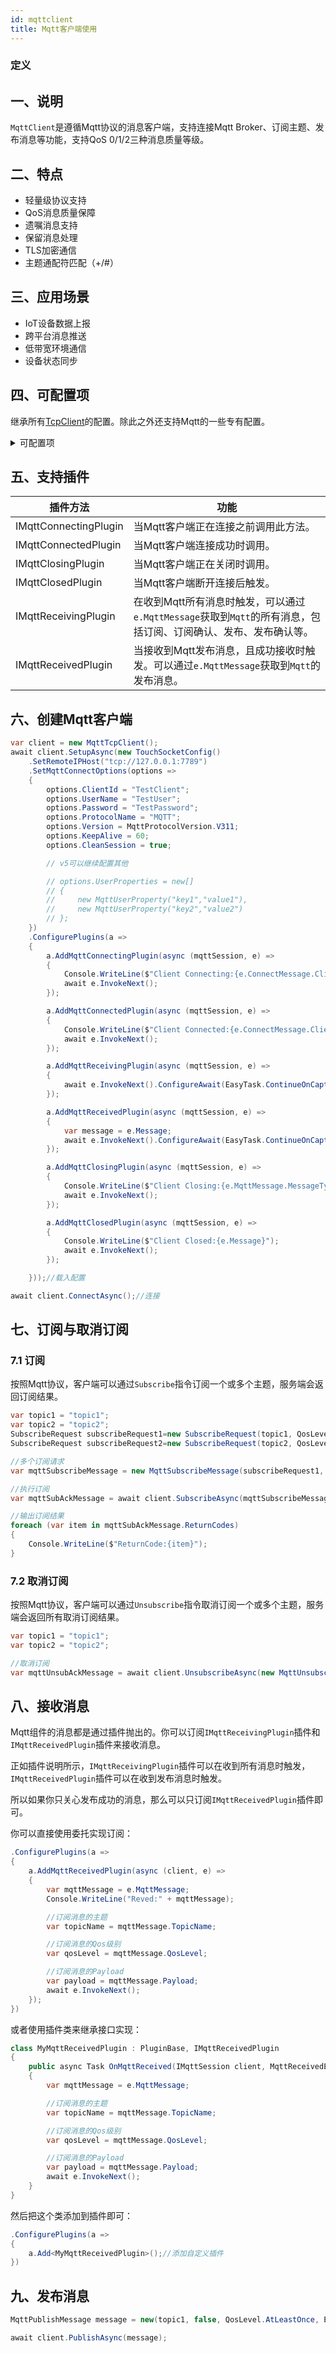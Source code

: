 ```yaml
---
id: mqttclient
title: Mqtt客户端使用
---
```



### 定义

<TouchSocketMqttDefinition />


## 一、说明

`MqttClient`是遵循Mqtt协议的消息客户端，支持连接Mqtt Broker、订阅主题、发布消息等功能，支持QoS 0/1/2三种消息质量等级。

## 二、特点

- 轻量级协议支持
- QoS消息质量保障
- 遗嘱消息支持
- 保留消息处理
- TLS加密通信
- 主题通配符匹配（+/#）

## 三、应用场景

- IoT设备数据上报
- 跨平台消息推送
- 低带宽环境通信
- 设备状态同步

## 四、可配置项

继承所有[TcpClient](./tcpclient.mdx)的配置。除此之外还支持Mqtt的一些专有配置。

<details>
<summary>可配置项</summary>
<div>

#### SetMqttConnectOptions

`MqttConnectOptions` 类用于配置 Mqtt 客户端连接到 Mqtt 服务端时的参数，支持 Mqtt 3.1.1 及 5.0+ 协议版本。以下是各配置项的详细说明：

**基础连接选项（通用）**

| 属性名                  | Mqtt 版本支持       | 说明                                                                                     |
|-------------------------|---------------------|------------------------------------------------------------------------------------------|
| `CleanSession`          | 3.1.1+              | 是否清理会话（断开后删除未完成的遗嘱和离线消息）。                                       |
| `ClientId`              | 3.1.1+              | 客户端唯一标识符（服务端用于识别客户端）；Mqtt 3.1.1 中必填（长度 1-23 字节，ASCII 字符）；5.0+ 允许空字符串（仅当服务端允许时）。 |
| `KeepAlive`             | 3.1.1+              | 心跳保活时长（单位：秒），表示客户端与服务端保持连接的最长时间；需与服务端配置兼容（服务端可能拒绝过大或过小的值），默认值通常为 60 秒。 |
| `Password`              | 3.1.1+              | 连接认证密码（与 `UserName` 配合使用）；若 `UserName` 为空则无效；5.0+ 支持二进制数据（需通过 `AuthenticationData` 传递）。 |
| `ProtocolName`          | 3.1.1+              | Mqtt 协议名称（固定为 "MQTT"），默认值为 "MQTT"，通常无需手动设置。                       |
| `UserName`              | 3.1.1+              | 连接认证用户名（与 `Password` 配合使用）；5.0+ 支持二进制数据（需通过 `AuthenticationData` 传递）。                     |
| `Version`               | 3.1.1+/5.0+         | Mqtt 协议版本（如 `MqttProtocolVersion.V311` 或 `V500`）；需根据服务端支持的版本设置，否则可能导致连接失败。               |

---

**遗嘱（Will）消息配置（可选）**

当 `WillFlag` 为 `true` 时，服务端会在客户端异常断开时发布遗嘱消息。仅部分属性在 `WillFlag=true` 时生效。

| 属性名                      | Mqtt 版本支持       | 说明                                                                                     |
|-----------------------------|---------------------|------------------------------------------------------------------------------------------|
| `WillFlag`                  | 3.1.1+              | 是否启用遗嘱消息（若为 `true`，需配置遗嘱相关属性）。                                      |
| `WillQos`                   | 3.1.1+              | 遗嘱消息的服务质量等级（0/1/2）；需与服务端支持的 QoS 等级兼容。                           |
| `WillRetain`                | 3.1.1+              | 是否保留遗嘱消息（服务端保留最新遗嘱消息供新订阅者接收）；默认值为 `false`；若为 `true`，服务端需支持保留消息功能。       |
| `WillMessage`               | 3.1.1+              | 遗嘱消息的内容（文本类型，Mqtt 5.0+ 支持二进制数据，需通过 `WillContentType` 和 `WillPayloadFormatIndicator` 配合）。       |
| `WillTopic`                 | 3.1.1+              | 遗嘱消息发布的主题（需符合 Mqtt 主题命名规则）；主题需提前订阅才能接收遗嘱消息。           |
| `WillContentType`           | 5.0+                | 遗嘱消息内容的 MIME 类型（如 "text/plain"、"application/json"）；描述 `WillMessage` 的格式（仅 5.0+ 有效）。             |
| `WillPayloadFormatIndicator`| 5.0+                | 遗嘱消息负载格式指示符（如 `Raw`、`Utf8`）；更细粒度描述负载格式（仅 5.0+ 有效）。                                       |
| `WillResponseTopic`         | 5.0+                | 遗嘱消息触发后，服务端向客户端发送响应的主题；需客户端提前订阅该主题以接收响应。                                         |
| `WillCorrelationData`       | 5.0+                | 遗嘱消息关联的上下文数据（用于匹配请求与响应）；需与服务端约定格式（仅 5.0+ 有效）。                                     |
| `WillDelayInterval`         | 5.0+                | 遗嘱消息延迟发布的时间间隔（单位：秒）；遗嘱触发后，延迟指定时间再发布（仅 5.0+ 有效）。                                 |
| `WillMessageExpiryInterval` | 5.0+                | 遗嘱消息的有效期（单位：秒，过期后服务端删除）；超过此时间未发布的遗嘱消息将被丢弃（仅 5.0+ 有效）。                     |

---

**Mqtt 5.0+ 扩展配置（可选）**

仅当使用 Mqtt 5.0+ 协议时生效，用于更细粒度的连接控制。

| 属性名                      | Mqtt 版本支持       | 说明                                                                                     |
|-----------------------------|---------------------|------------------------------------------------------------------------------------------|
| `UserProperties`            | 5.0+                | 用户自定义属性（键值对，用于传递业务元数据）；键值对需符合 Mqtt 5.0 规范（键为 UTF-8 字符串，值支持多种类型）。           |
| `AuthenticationMethod`      | 5.0+                | 认证方法名称（如 "OAuth2"、"Custom"）；需与服务端支持的认证方法一致（仅 5.0+ 支持扩展认证）。                           |
| `AuthenticationData`        | 5.0+                | 认证方法的附加数据（如令牌、签名等）；配合 `AuthenticationMethod` 使用（仅 5.0+ 有效）。                               |
| `MaximumPacketSize`         | 5.0+                | 客户端请求的最大数据包大小（单位：字节）；服务端会返回其支持的最大值（客户端需遵守）。                                 |
| `ReceiveMaximum`            | 5.0+                | 客户端能接收的最大 QoS 1/2 消息数量（防止消息堆积）；默认值通常为 65535（需与服务端配置兼容）。                           |
| `RequestProblemInformation` | 5.0+                | 是否请求服务端在出错时返回详细问题信息（如原因码、原因字符串）；默认值为 `true`（建议开启以便排查问题）。                 |
| `RequestResponseInformation`| 5.0+                | 是否请求服务端返回连接响应的额外信息（如会话过期时间）；默认值为 `false`（仅当需要时启用）。                             |
| `SessionExpiryInterval`     | 5.0+                | 会话过期时间间隔（单位：秒，0 表示立即过期）；客户端断开后，服务端保留会话的时间（仅当 `CleanSession=false` 时有效）。       |
| `TopicAliasMaximum`         | 5.0+                | 客户端允许的最大主题别名值（服务站不能使用超过此值的别名）；默认值为 0（表示不使用主题别名）。                           |

---

**注意事项**

1. **协议版本兼容性**：部分属性（如 `UserProperties`、`AuthenticationMethod`）仅在 Mqtt 5.0+ 中有效，需根据服务端版本选择配置。
2. **遗嘱消息生效条件**：`WillFlag` 必须为 `true`，且 `WillTopic` 和 `WillMessage` 需有效配置，否则遗嘱不会被发送。
3. **认证扩展**：5.0+ 的 `AuthenticationData` 需配合自定义认证插件使用，具体格式由服务端定义。
4. **只读属性**：`WillMessage` 和 `WillTopic` 标记为 `internal set`，通常通过构造函数或专用方法设置（如 `MqttApplicationMessage`）。

</div>
</details>

## 五、支持插件

|  插件方法| 功能 |
| --- | --- |
| IMqttConnectingPlugin | 当Mqtt客户端正在连接之前调用此方法。 |
| IMqttConnectedPlugin | 当Mqtt客户端连接成功时调用。 |
| IMqttClosingPlugin | 当Mqtt客户端正在关闭时调用。|
| IMqttClosedPlugin | 当Mqtt客户端断开连接后触发。 |
| IMqttReceivingPlugin | 在收到Mqtt所有消息时触发，可以通过`e.MqttMessage`获取到`Mqtt`的所有消息，包括订阅、订阅确认、发布、发布确认等。 |
| IMqttReceivedPlugin | 当接收到Mqtt发布消息，且成功接收时触发。可以通过`e.MqttMessage`获取到`Mqtt`的发布消息。 |


## 六、创建Mqtt客户端

```csharp showLineNumbers
var client = new MqttTcpClient();
await client.SetupAsync(new TouchSocketConfig()
    .SetRemoteIPHost("tcp://127.0.0.1:7789")
    .SetMqttConnectOptions(options =>
    {
        options.ClientId = "TestClient";
        options.UserName = "TestUser";
        options.Password = "TestPassword";
        options.ProtocolName = "MQTT";
        options.Version = MqttProtocolVersion.V311;
        options.KeepAlive = 60;
        options.CleanSession = true;

        // v5可以继续配置其他

        // options.UserProperties = new[]
        // {
        //     new MqttUserProperty("key1","value1"),
        //     new MqttUserProperty("key2","value2")
        // };
    })
    .ConfigurePlugins(a =>
    {
        a.AddMqttConnectingPlugin(async (mqttSession, e) =>
        {
            Console.WriteLine($"Client Connecting:{e.ConnectMessage.ClientId}");
            await e.InvokeNext();
        });

        a.AddMqttConnectedPlugin(async (mqttSession, e) =>
        {
            Console.WriteLine($"Client Connected:{e.ConnectMessage.ClientId}");
            await e.InvokeNext();
        });

        a.AddMqttReceivingPlugin(async (mqttSession, e) =>
        {
            await e.InvokeNext().ConfigureAwait(EasyTask.ContinueOnCapturedContext);
        });

        a.AddMqttReceivedPlugin(async (mqttSession, e) =>
        {
            var message = e.Message;
            await e.InvokeNext().ConfigureAwait(EasyTask.ContinueOnCapturedContext);
        });

        a.AddMqttClosingPlugin(async (mqttSession, e) =>
        {
            Console.WriteLine($"Client Closing:{e.MqttMessage.MessageType}");
            await e.InvokeNext();
        });

        a.AddMqttClosedPlugin(async (mqttSession, e) =>
        {
            Console.WriteLine($"Client Closed:{e.Message}");
            await e.InvokeNext();
        });

    }));//载入配置

await client.ConnectAsync();//连接
```


## 七、订阅与取消订阅

### 7.1 订阅

按照Mqtt协议，客户端可以通过`Subscribe`指令订阅一个或多个主题，服务端会返回订阅结果。

```csharp {10} showLineNumbers
var topic1 = "topic1";
var topic2 = "topic2";
SubscribeRequest subscribeRequest1=new SubscribeRequest(topic1, QosLevel.AtLeastOnce);//订阅请求
SubscribeRequest subscribeRequest2=new SubscribeRequest(topic2, QosLevel.AtMostOnce);//可以设置不同的Qos级别

//多个订阅请求
var mqttSubscribeMessage = new MqttSubscribeMessage(subscribeRequest1, subscribeRequest2);

//执行订阅
var mqttSubAckMessage = await client.SubscribeAsync(mqttSubscribeMessage);

//输出订阅结果
foreach (var item in mqttSubAckMessage.ReturnCodes)
{
    Console.WriteLine($"ReturnCode:{item}");
}
```

### 7.2 取消订阅

按照Mqtt协议，客户端可以通过`Unsubscribe`指令取消订阅一个或多个主题，服务端会返回所有取消订阅结果。

```csharp {5} showLineNumbers
var topic1 = "topic1";
var topic2 = "topic2";

//取消订阅
var mqttUnsubAckMessage = await client.UnsubscribeAsync(new MqttUnsubscribeMessage(topic1,topic2));
```


## 八、接收消息

Mqtt组件的消息都是通过插件抛出的。你可以订阅`IMqttReceivingPlugin`插件和`IMqttReceivedPlugin`插件来接收消息。

正如插件说明所示，`IMqttReceivingPlugin`插件可以在收到所有消息时触发，`IMqttReceivedPlugin`插件可以在收到发布消息时触发。

所以如果你只关心发布成功的消息，那么可以只订阅`IMqttReceivedPlugin`插件即可。

你可以直接使用委托实现订阅：

```csharp {3-17} showLineNumbers
.ConfigurePlugins(a =>
{
    a.AddMqttReceivedPlugin(async (client, e) =>
    {
        var mqttMessage = e.MqttMessage;
        Console.WriteLine("Reved:" + mqttMessage);

        //订阅消息的主题
        var topicName = mqttMessage.TopicName;

        //订阅消息的Qos级别
        var qosLevel = mqttMessage.QosLevel;

        //订阅消息的Payload
        var payload = mqttMessage.Payload;
        await e.InvokeNext();
    });
})
```

或者使用插件类来继承接口实现：

```csharp showLineNumbers
class MyMqttReceivedPlugin : PluginBase, IMqttReceivedPlugin
{
    public async Task OnMqttReceived(IMqttSession client, MqttReceivedEventArgs e)
    {
        var mqttMessage = e.MqttMessage;

        //订阅消息的主题
        var topicName = mqttMessage.TopicName;

        //订阅消息的Qos级别
        var qosLevel = mqttMessage.QosLevel;

        //订阅消息的Payload
        var payload = mqttMessage.Payload;
        await e.InvokeNext();
    }
}
```

然后把这个类添加到插件即可：

```csharp {3} showLineNumbers
.ConfigurePlugins(a =>
{
    a.Add<MyMqttReceivedPlugin>();//添加自定义插件
})
```

## 九、发布消息

```csharp {3} showLineNumbers
MqttPublishMessage message = new(topic1, false, QosLevel.AtLeastOnce, Encoding.UTF8.GetBytes("Hello World"));

await client.PublishAsync(message);
```


